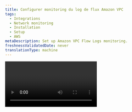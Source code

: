 ```yaml
---
title: Configurer monitoring du log de flux Amazon VPC
tags:
  - Integrations
  - Network monitoring
  - Installation
  - Setup
  - AWS
metaDescription: Set up Amazon VPC Flow Logs monitoring.
freshnessValidatedDate: never
translationType: machine
---
```


<Video type="youtube" id="ao_8izubBFw" />

Le log Amazon Virtual Private Cloud Flow (VPC) via Amazon Kinesis Data Firehose vous aide à réduire les frictions liées à l'envoi du log à New Relic. Avec le log de flux VPC de l'ensemble de vos domaines AWS, vous pouvez rapidement comprendre les informations clés détaillées pour l'analyse des performances et le dépannage de la connectivité réseau.

<img title="Amazon VPC Flow Logs overview" alt="Amazon VPC Flow Logs overview" src="/images/network_screenshot-crop_cloud-flow-logs-overview.webp" />

<figcaption>
  <DNT>**Add [Amazon VPC Flow Logs to your New Relic account](https://one.newrelic.com/nr1-core?&state=bd947742-3034-63b7-7196-8baaf36dd8d9)**</DNT>.
</figcaption>

Amazon Virtual Private Cloud (VPC) vous permet de lancer des ressources AWS dans un réseau virtuel isolé et sécurisé avec les avantages de l'utilisation infrastructure AWS évolutive.

<ButtonGroup>
  <ButtonLink role="button" to="https://one.newrelic.com/nr1-core?&state=bd947742-3034-63b7-7196-8baaf36dd8d9" variant="primary">
    Ajouter un log de flux Amazon VPC
  </ButtonLink>

  <ButtonLink role="button" to="https://one.eu.nr1-core?&state=bd947742-3034-63b7-7196-8baaf36dd8d9" variant="primary">
    installation guidée, région UE
  </ButtonLink>
</ButtonGroup>

## Prérequis [#prerequisites]

### Prérequis pour New Relic [#prerequisites-NR]

* Un compte New Relic. Vous n'en avez pas ? [Inscrivez-vous gratuitement !](https://newrelic.com/signup) Aucune carte de crédit requise.

### Prérequis AWS [#prerequisites-aws]

<Callout variant="important">
  Le log de flux Amazon VPC via Kinesis Data Firehose n'est pas encore pris en charge pour les clients FedRAMP. En attendant, vous pouvez utiliser [nos API d'ingestion FedRAMP](/docs/security/security-privacy/compliance/fedramp-compliant-endpoints#data-ingest-apis).
</Callout>

* Environnement:

  * [AWS CLI (v 1.9.15+) installé](https://docs.aws.amazon.com/cli/latest/userguide/install-cliv2.html).
  * Une liste des régions AWS dans lesquelles vous collectez le log Amazon VPC Flow.
  * [ID VPC](https://awscli.amazonaws.com/v2/documentation/api/latest/reference/ec2/describe-vpcs.html) qui seront configurés pour expédier le log de flux VPC. Si vous souhaitez un contrôle plus précis, spécifiez les [ID de sous-réseau](https://awscli.amazonaws.com/v2/documentation/api/latest/reference/ec2/describe-subnets.html) au lieu des ID de VPC.

* Autorisations :

  * Un utilisateur AWS avec [des autorisations pour créer un log de flux VPC](https://docs.aws.amazon.com/vpc/latest/userguide/flow-logs-s3.html#flow-logs-s3-iam).
  * Autorisations de lecture et d'écriture du fichier de log Amazon S3 [pour le propriétaire de la livraison log ](https://docs.aws.amazon.com/vpc/latest/userguide/flow-logs-s3.html#flow-logs-file-permissions).
  * Autoriser [Kinesis Data Firehose à assumer un rôle IAM](https://docs.aws.amazon.com/firehose/latest/dev/controlling-access.html#firehose-assume-role).

* [Noms de ressources Amazon (ARN)](https://docs.aws.amazon.com/AmazonS3/latest/userguide/s3-arn-format.html):

  * ARN d'un bucket S3 avec autorisations pour [stocker les messages de flux non livrés de log](https://docs.aws.amazon.com/vpc/latest/userguide/flow-logs-s3.html#flow-logs-s3-permissions).
  * Si vous souhaitez activer l'échantillonnage, vous aurez besoin de l'ARN du rôle IAM de Lambda.
  * ARN pour [Kinesis Data Firehose avec accès au bucket S3](https://docs.aws.amazon.com/firehose/latest/dev/controlling-access.html#using-iam-s3). <Callout variant="tip">Nous vous recommandons de créer un nouveau Firehose de données avec notre guide d'installation la première fois que vous configurez le log de flux VPC pour une région spécifique. Pour les VPC et sous-réseaux suivants dans la même région, vous pouvez réutiliser le Firehose de données existant.</Callout>

### Rôles IAM [#iam-roles]

Si vous configurez l'intégration du log de flux à l'aide de l'AWS CLI, vous devez fournir un ou deux rôles IAM pour différents composants infrastructure . Si vous utilisez CloudFormation, vous pouvez soit fournir vos propres rôles, soit laisser le modèle définir de nouveaux rôles.

Les rôles nécessaires doivent avoir au moins les autorisations suivantes :

<CollapserGroup>
  <Collapser id="kinesis-firehose" title="Lance à incendie Kinesis">
    Cette autorisation est requise.

    ```json
    {
        "Version": "2012-10-17",
        "Statement": [
            {
                "Sid": "",
                "Effect": "Allow",
                "Action": [
                    "s3:AbortMultipartUpload",
                    "s3:GetBucketLocation",
                    "s3:GetObject",
                    "s3:ListBucket",
                    "s3:ListBucketMultipartUploads",
                    "s3:PutObject"
                ],
                "Resource": [
                    "arn:aws:s3:::<FIREHOSE_ERRORS_BUCKET>",
                    "arn:aws:s3:::<FIREHOSE_ERRORS_BUCKET>/*"
                ]
            },
            {
                "Sid": "",
                "Effect": "Allow",
                "Action": [
                    "lambda:InvokeFunction",
                    "lambda:GetFunctionConfiguration"
                ],
                "Resource": [
                    "arn:aws:lambda:us-west-2:<YOUR_ACCOUNT>:function:NewRelic-Flow-Sampling-Lambda",
                    "arn:aws:lambda:us-west-2:<YOUR_ACCOUNT>:function:NewRelic-Flow-Sampling-Lambda:*"
                ]
            }
        ]
    }
    ```
  </Collapser>

  <Collapser id="aws-sampling-lambda" title="Échantillonnage AWS Lambda">
    Vous n'avez besoin de cette autorisation que si vous utilisez l'échantillonnage.

    ```json
    {
        "Version": "2012-10-17",
        "Statement": [
            {
                "Action": "logs:CreateLogGroup",
                "Resource": "arn:aws:logs:us-west-2:<YOUR_ACCOUNT>:*",
                "Effect": "Allow"
            },
            {
                "Action": [
                    "logs:CreateLogStream",
                    "logs:PutLogEvents"
                ],
                "Resource": [
                    "arn:aws:logs:us-west-2:<YOUR_ACCOUNT>:log-group:/aws/lambda/NewRelic-Flow-Sampling-Lambda:*"
                ],
                "Effect": "Allow"
            }
        ]
    }
    ```
  </Collapser>
</CollapserGroup>

## Formater votre log dans New Relic [#NR-logs-format]

Pour utiliser l'exploration log de flux organisé et la liaison d'entité, vous devez suivre ce format pour le log de flux VPC :

```shell
${version} ${account-id} ${region} ${az-id} ${sublocation-type} ${vpc-id} ${subnet-id} ${instance-id} ${interface-id} ${srcaddr} ${pkt-srcaddr} ${pkt-src-aws-service} ${dstaddr} ${pkt-dstaddr} ${pkt-dst-aws-service} ${srcport} ${dstport} ${protocol} ${packets} ${bytes} ${flow-direction} ${traffic-path} ${start} ${end} ${action} ${log-status}
```

<Callout variant="tip">
  Si vous souhaitez en savoir plus sur les champs log , consultez les champs disponibles dans la [documentation VPC Amazon](https://docs.aws.amazon.com/vpc/latest/userguide/flow-logs.html#flow-logs-fields).
</Callout>

Vous devez utiliser une [partitionlog ](/docs/logs/ui-data/data-partitions)pour le log de flux VPC nommée `Log_VPC_Flows_AWS`. Si vous utilisez l&amp;apos;[installation guidée](https://one.newrelic.com/nr1-core?&state=bd947742-3034-63b7-7196-8baaf36dd8d9), celle-ci est gérée automatiquement.

## Configurer monitoring des logs de flux Amazon VPC dans New Relic [#setup-aws-vpc-flow-logs]

Suivez l’assistant guidé pour installer le log Amazon VPC Flow :

1. Démarrez le <DNT>**[guided install process](https://one.newrelic.com/nr1-core?&state=bd947742-3034-63b7-7196-8baaf36dd8d9)**</DNT>.
2. Dans la liste déroulante <DNT>**Select an account**</DNT> , choisissez le compte New Relic vers lequel vous souhaitez envoyer le log Amazon VPC Flow, puis cliquez sur <DNT>**Continue**</DNT>.
3. Dans la section <DNT>**Select your data**</DNT> , choisissez <DNT>**Amazon VPC Flow Logs**</DNT> et cliquez sur <DNT>**Continue**</DNT>.
4. Dans la section <DNT>**Select your install method**</DNT> , continuez avec <DNT>**CLI**</DNT> et cliquez sur <DNT>**Continue**</DNT>.

Après ces étapes, un nouvel assistant apparaît pour vous aider à configurer l’envoi du log Amazon VPC Flow à New Relic via le service AWS Kinesis Firehose .

1. Dans la section <DNT>**Choose Setup Options**</DNT> :

   * Vérifiez que votre méthode de configuration est correcte.
   * Sélectionnez la région AWS qui enverra le log de flux VPC à New Relic.
   * Si vous réutilisez un Kinesis Data Firehose, cochez la case <DNT>**I already have a Kinesis Firehose to New Relic**</DNT> et passez à la section <DNT>**Define flow logs**</DNT> .
   * Cliquez sur <DNT>**Continue**</DNT>.

2. Dans la section <DNT>**Define Kinesis Firehose**</DNT> :

   * Dans le champ <DNT>**Kinesis Firehose Name**</DNT> , assurez-vous que le nom généré est correct.
   * Dans le champ <DNT>**Firehose Backup Bucket**</DNT> , saisissez l’ [ARN du bucket S3](https://docs.aws.amazon.com/AmazonS3/latest/userguide/s3-arn-format.html) à utiliser pour stocker les messages dont la livraison échoue. L&amp;apos;ARN doit suivre ce format : `arn:my_string`.
   * Dans le champ <DNT>**Firehose IAM Role**</DNT> , saisissez l’ [ARN du rôle IAM](https://docs.aws.amazon.com/firehose/latest/dev/controlling-access.html#firehose-assume-role) à utiliser par Kinesis Data Firehose. L&amp;apos;ARN doit suivre ce format : `arn:my_string`.
   * Cliquez sur <DNT>**Continue**</DNT>.
   * En option, si vous souhaitez échantillonner le log de flux VPC, cochez la case <DNT>**Use Sampling**</DNT> et :

   <CollapserGroup>
     <Collapser id="sampling-lambda" title="Utiliser l'échantillonnage Lambda">
       * Tout d’abord, dans la section <DNT>**Define Sampling Lambda**</DNT> , procédez comme suit :

         * Dans le champ <DNT>**Lambda Name**</DNT> , assurez-vous que le nom généré pour la fonction Lambda est correct. Si vous avez des normes de dénomination Lambda spécifiques, modifiez le nom.
         * Dans le champ <DNT>**Sample Rate**</DNT> , spécifiez la fréquence d’échantillonnage à appliquer. Par défaut, il est défini sur `1:10`.

       * Ensuite, dans la section <DNT>**Create Sampling Lambda**</DNT> , cliquez sur <DNT>**Generate CLI Command**</DNT> et :

         * Copiez le contenu du bloc de code pour <DNT>**Create your sampling Lambda**</DNT> et exécutez-le dans l&amp;apos;AWS CLI.
         * Pour vérifier si votre Lambda est créé, exécutez la commande de la deuxième étape dans l'AWS CLI.
         * Copiez l'ARN renvoyé pour la fonction Lambda et collez-le dans le champ <DNT>**Sampling Lambda ARN**</DNT> au format `arn:my_string`. Cliquez ensuite sur <DNT>**Continue**</DNT>.

         <Callout variant="tip">
           L'échantillonnage est une fonction de comptage simple, mais elle réduira le volume du log de flux expédié à New Relic. Les données échantillonnées à l'aide de cette fonction Lambda peuvent manquer une conversation spécifique dans New Relic. Faites attention aux légendes indiquant les données échantillonnées dans l'interface utilisateur du réseau monitoring de New Relic.
         </Callout>
     </Collapser>
   </CollapserGroup>

3. Dans la section <DNT>**Generate Kinesis Firehose**</DNT> , cliquez sur <DNT>**Generate CLI Command**</DNT> et :

   <Callout variant="tip">
     Nous générons automatiquement un nouveau <InlinePopover type="licenseKey" />à utiliser pour cette ingestion de données. Pour régénérer une clé, cliquez sur <DNT>**Generate and use a new key**</DNT>.

     Si vous souhaitez réutiliser une clé existante, mettez à jour la valeur `AccessKey` à la première étape.
   </Callout>

   * Copiez le contenu du bloc de code pour <DNT>**Create your Kinesis Data Firehose**</DNT> et collez-le et exécutez-le dans l&amp;apos;AWS CLI.
   * Pour vérifier si votre Kinesis Firehose est créé, exécutez la commande de la deuxième étape dans l'AWS CLI. Si aucun ARN n'est renvoyé, attendez 30 secondes et réessayez.
   * Copiez l'ARN renvoyé pour Kinesis Firehose et collez-le dans le champ <DNT>**Kinesis Data Firehose ARN**</DNT> au format `arn:my_string`. Cliquez ensuite sur <DNT>**Continue**</DNT>.

   <img title="Generate Kinesis Firehose" alt="Generate Kinesis Firehose" src="/images/network_screenshot-crop_kinesis-forehose-aws-vpc-flow-logs.webp" />

   <figcaption>
     Générez l’étape Kinesis Firehose dans l’installation guidée.
   </figcaption>

4. Dans la section <DNT>**Define Flow Logs**</DNT> , procédez comme suit :

   * Dans la liste déroulante <DNT>**Traffic Type**</DNT>, sélectionnez si vous souhaitez envoyer uniquement les entrées acceptées, uniquement celles rejetées ou toutes les entrées log de flux.
   * Dans le champ <DNT>**Flow Source ID**</DNT> , saisissez l&amp;apos;ID VPC (`vpc-MY_STRING`) ou l&amp;apos;ID de sous-réseau (`subnet-MY_STRING`) pour lequel le log Amazon VPC Flow doit être créé.
   * Le champ <DNT>**Flow Source Type**</DNT> sera automatiquement renseigné, cliquez donc sur <DNT>**Continue**</DNT>.

5. Dans la section <DNT>**Create Flow Logs**</DNT> , cliquez sur <DNT>**Generate CLI Command**</DNT> et copiez le contenu du bloc de syntaxe. Ensuite, exécutez-le dans l’AWS CLI pour commencer à générer un log de flux pour les ressources spécifiées.

6. Cliquez sur <DNT>**Continue**</DNT> pour commencer à explorer le log Amazon VPC Flow dans la section réseau monitoring de New Relic.

7. [Visualisez vos données de performances réseau dans New Relic](/docs/network-performance-monitoring/monitoring-network-data/visualize-network-data).

<InstallFeedback />